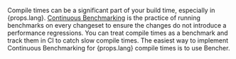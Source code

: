 Compile times can be a significant part of your build time, especially in {props.lang}.
[Continuous Benchmarking][continuous benchmarking] is the practice of running benchmarks on every changeset to ensure the changes do not introduce a performance regressions.
You can treat compile times as a benchmark and track them in CI to catch slow compile times.
The easiest way to implement Continuous Benchmarking for {props.lang} compile times is to use Bencher.

[continuous benchmarking]: /docs/explanation/continuous-benchmarking/
